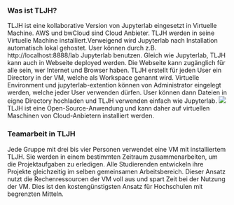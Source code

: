 ### Was ist TLJH?

TLJH ist eine kollaborative Version von Jupyterlab eingesetzt in Virtuelle Machine. AWS und bwCloud sind Cloud Anbieter. TLJH werden in seine Virtuelle Machine installiert.Verweigend wird Jupyterlab nach Installation automatisch lokal gehostet. User können durch z.B. http://localhost:8888/lab Jupyterlab benutzen. Gleich wie Jupyterlab, TLJH kann auch in Webseite deployed werden. Die Webseite kann zugänglich für alle sein, wer Internet und Browser haben. TLJH erstellt für jeden User ein Directory in der VM, welche als Workspace genannt wird. Virtuelle Environment und jupyterlab-extention können von Administrator eingelegt werden, welche jeder User verwenden dürfen. User können dann Dateien in eigne Directory hochladen und TLJH verwenden einfach wie Jupyterlab. 
![](../../Images/Ab1.png)
TLJH ist eine Open-Source-Anwendung und kann daher auf virtuellen Maschinen von Cloud-Anbietern installiert werden.

### Teamarbeit in TLJH

Jede Gruppe mit drei bis vier Personen verwendet eine VM mit installiertem TLJH. Sie werden in einem bestimmten Zeitraum zusammenarbeiten, um die Projektaufgaben zu erledigen. Alle Studierenden entwickeln ihre Projekte gleichzeitig im selben gemeinsamen Arbeitsbereich. Dieser Ansatz nutzt die Rechenressourcen der VM voll aus und spart Zeit bei der Nutzung der VM. Dies ist den kostengünstigsten Ansatz für Hochschulen mit begrenzten Mitteln.
